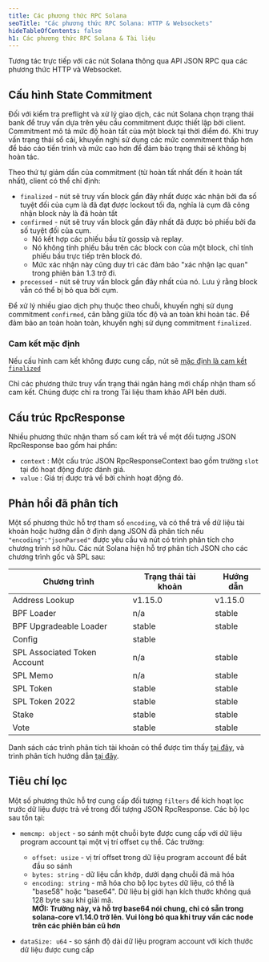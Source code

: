 ```yaml
---
title: Các phương thức RPC Solana
seoTitle: "Các phương thức RPC Solana: HTTP & Websockets"
hideTableOfContents: false
h1: Các phương thức RPC Solana & Tài liệu
---
```


Tương tác trực tiếp với các nút Solana thông qua API JSON RPC qua các phương
thức HTTP và Websocket.

## Cấu hình State Commitment

Đối với kiểm tra preflight và xử lý giao dịch, các nút Solana chọn trạng thái
bank để truy vấn dựa trên yêu cầu commitment được thiết lập bởi client.
Commitment mô tả mức độ hoàn tất của một block tại thời điểm đó. Khi truy vấn
trạng thái sổ cái, khuyến nghị sử dụng các mức commitment thấp hơn để báo cáo
tiến trình và mức cao hơn để đảm bảo trạng thái sẽ không bị hoàn tác.

Theo thứ tự giảm dần của commitment (từ hoàn tất nhất đến ít hoàn tất nhất),
client có thể chỉ định:

- `finalized` - nút sẽ truy vấn block gần đây nhất được xác nhận bởi đa số tuyệt
  đối của cụm là đã đạt được lockout tối đa, nghĩa là cụm đã công nhận block này
  là đã hoàn tất
- `confirmed` - nút sẽ truy vấn block gần đây nhất đã được bỏ phiếu bởi đa số
  tuyệt đối của cụm.
  - Nó kết hợp các phiếu bầu từ gossip và replay.
  - Nó không tính phiếu bầu trên các block con của một block, chỉ tính phiếu bầu
    trực tiếp trên block đó.
  - Mức xác nhận này cũng duy trì các đảm bảo "xác nhận lạc quan" trong phiên
    bản 1.3 trở đi.
- `processed` - nút sẽ truy vấn block gần đây nhất của nó. Lưu ý rằng block vẫn
  có thể bị bỏ qua bởi cụm.

Để xử lý nhiều giao dịch phụ thuộc theo chuỗi, khuyến nghị sử dụng commitment
`confirmed`, cân bằng giữa tốc độ và an toàn khi hoàn tác. Để đảm bảo an toàn
hoàn toàn, khuyến nghị sử dụng commitment `finalized`.

### Cam kết mặc định

Nếu cấu hình cam kết không được cung cấp, nút sẽ
[mặc định là cam kết `finalized`](https://github.com/anza-xyz/agave/blob/aa0922d6845e119ba466f88497e8209d1c82febc/sdk/src/commitment_config.rs#L199-L203)

Chỉ các phương thức truy vấn trạng thái ngân hàng mới chấp nhận tham số cam kết.
Chúng được chỉ ra trong Tài liệu tham khảo API bên dưới.

## Cấu trúc RpcResponse

Nhiều phương thức nhận tham số cam kết trả về một đối tượng JSON RpcResponse bao
gồm hai phần:

- `context` : Một cấu trúc JSON RpcResponseContext bao gồm trường `slot` tại đó
  hoạt động được đánh giá.
- `value` : Giá trị được trả về bởi chính hoạt động đó.

## Phản hồi đã phân tích

Một số phương thức hỗ trợ tham số `encoding`, và có thể trả về dữ liệu tài khoản
hoặc hướng dẫn ở định dạng JSON đã phân tích nếu `"encoding":"jsonParsed"` được
yêu cầu và nút có trình phân tích cho chương trình sở hữu. Các nút Solana hiện
hỗ trợ phân tích JSON cho các chương trình gốc và SPL sau:

| Chương trình                 | Trạng thái tài khoản | Hướng dẫn |
| ---------------------------- | -------------------- | --------- |
| Address Lookup               | v1.15.0              | v1.15.0   |
| BPF Loader                   | n/a                  | stable    |
| BPF Upgradeable Loader       | stable               | stable    |
| Config                       | stable               |           |
| SPL Associated Token Account | n/a                  | stable    |
| SPL Memo                     | n/a                  | stable    |
| SPL Token                    | stable               | stable    |
| SPL Token 2022               | stable               | stable    |
| Stake                        | stable               | stable    |
| Vote                         | stable               | stable    |

Danh sách các trình phân tích tài khoản có thể được tìm thấy
[tại đây](https://github.com/solana-labs/solana/blob/master/account-decoder/src/parse_account_data.rs),
và trình phân tích hướng dẫn
[tại đây](https://github.com/solana-labs/solana/blob/master/transaction-status/src/parse_instruction.rs).

## Tiêu chí lọc

Một số phương thức hỗ trợ cung cấp đối tượng `filters` để kích hoạt lọc trước dữ
liệu được trả về trong đối tượng JSON RpcResponse. Các bộ lọc sau tồn tại:

- `memcmp: object` - so sánh một chuỗi byte được cung cấp với dữ liệu program
  account tại một vị trí offset cụ thể. Các trường:
  - `offset: usize` - vị trí offset trong dữ liệu program account để bắt đầu so
    sánh
  - `bytes: string` - dữ liệu cần khớp, dưới dạng chuỗi đã mã hóa
  - `encoding: string` - mã hóa cho bộ lọc `bytes` dữ liệu, có thể là "base58"
    hoặc "base64". Dữ liệu bị giới hạn kích thước không quá 128 byte sau khi
    giải mã.<br /> **MỚI: Trường này, và hỗ trợ base64 nói chung, chỉ có sẵn
    trong solana-core v1.14.0 trở lên. Vui lòng bỏ qua khi truy vấn các node
    trên các phiên bản cũ hơn**

- `dataSize: u64` - so sánh độ dài dữ liệu program account với kích thước dữ
  liệu được cung cấp
